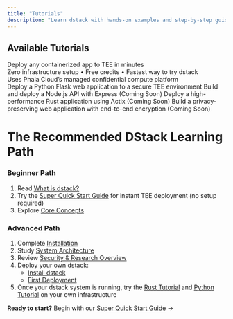 ```yaml
---
title: "Tutorials"
description: "Learn dstack with hands-on examples and step-by-step guides"
---
```




## Available Tutorials

<div className="mb-6">
  <Card
    title="Super Quick Start: Phala Cloud CLI"
    icon="play-circle"
    href="/docs/tutorials/super-quick-start"
    className="border border-green-200 bg-green-50/60 rounded-lg shadow-none px-5 py-3 text-sm"
    thin
  >
    <div>
      <span className="font-medium text-green-800">Deploy any containerized app to TEE in minutes</span>
      <div className="text-green-700 mt-1">
        <span>Zero infrastructure setup • Free credits • Fastest way to try dstack</span>
      </div>
      <div className="mt-2 text-xs text-green-600">Uses Phala Cloud’s managed confidential compute platform</div>
    </div>
  </Card>
</div>

<CardGroup cols={2}>
  <Card title="Python Flask Application" icon="python" href="/docs/tutorials/python-example">
    Deploy a Python Flask web application to a secure TEE environment
  </Card>
  <Card title="JavaScript/Node.js Application" icon="node-js" href="/docs/tutorials/javascript-example">
    Build and deploy a Node.js API with Express (Coming Soon)
  </Card>
  <Card title="Rust Application" icon="rust" href="/docs/tutorials/rust-example">
    Deploy a high-performance Rust application using Actix (Coming Soon)
  </Card>
  <Card title="Secure Web Application" icon="shield" href="/docs/tutorials/secure-web-app">
    Build a privacy-preserving web application with end-to-end encryption (Coming Soon)
  </Card>
</CardGroup>



# The Recommended DStack Learning Path

### Beginner Path

1. Read [What is dstack?](/docs/overview/what-is-dstack)
2. Try the [Super Quick Start Guide](/docs/tutorials/super-quick-start) for instant TEE deployment (no setup required)
3. Explore [Core Concepts](/docs/concepts/overview)

### Advanced Path

1. Complete [Installation](/docs/getting-started/installation)
2. Study [System Architecture](/docs/concepts/architecture)
3. Review [Security & Research Overview](/docs/security-research/overview)
4. Deploy your own dstack:  
   - [Install dstack](/docs/getting-started/installation)  
   - [First Deployment](/docs/getting-started/first-deployment)
5. Once your dstack system is running, try the [Rust Tutorial](/docs/tutorials/rust-example) and [Python Tutorial](/docs/tutorials/python-example) on your own infrastructure

**Ready to start?** Begin with our [Super Quick Start Guide](/docs/tutorials/super-quick-start) →